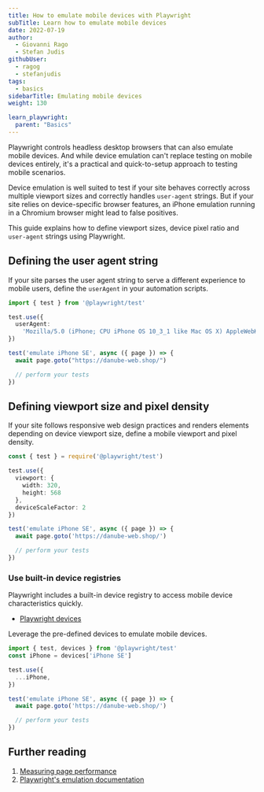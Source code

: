```yaml
---
title: How to emulate mobile devices with Playwright
subTitle: Learn how to emulate mobile devices
date: 2022-07-19
author:
  - Giovanni Rago
  - Stefan Judis
githubUser:
  - ragog
  - stefanjudis
tags:
  - basics
sidebarTitle: Emulating mobile devices
weight: 130

learn_playwright:
  parent: "Basics"
---
```


Playwright controls headless desktop browsers that can also emulate mobile devices. And while device emulation can't replace testing on mobile devices entirely, it's a practical and quick-to-setup approach to testing mobile scenarios.

Device emulation is well suited to test if your site behaves correctly across multiple viewport sizes and correctly handles `user-agent` strings. But if your site relies on device-specific browser features, an iPhone emulation running in a Chromium browser might lead to false positives.

This guide explains how to define viewport sizes, device pixel ratio and  `user-agent` strings using Playwright.

## Defining the user agent string

If your site parses the user agent string to serve a different experience to mobile users, define the `userAgent` in your automation scripts.

```ts emulate-mobile.spec.ts
import { test } from '@playwright/test'

test.use({
  userAgent:
    'Mozilla/5.0 (iPhone; CPU iPhone OS 10_3_1 like Mac OS X) AppleWebKit/603.1.30 (KHTML, like Gecko) Version/16.0 Mobile/14E304 Safari/602.1',
})

test('emulate iPhone SE', async ({ page }) => {
  await page.goto("https://danube-web.shop/")

  // perform your tests
})
```

## Defining viewport size and pixel density

If your site follows responsive web design practices and renders elements depending on device viewport size, define a mobile viewport and pixel density.

```ts emulate-mobile-viewport.spec.ts
const { test } = require('@playwright/test')

test.use({ 
  viewport: { 
    width: 320, 
    height: 568 
  }, 
  deviceScaleFactor: 2 
})

test('emulate iPhone SE', async ({ page }) => {
  await page.goto('https://danube-web.shop/')

  // perform your tests
})
```

### Use built-in device registries

Playwright includes a built-in device registry to access mobile device characteristics quickly.

- [Playwright devices](https://playwright.dev/docs/emulation#devices)

Leverage the pre-defined devices to emulate mobile devices.

```ts emulate-mobile-builtin.spec.ts
import { test, devices } from '@playwright/test'
const iPhone = devices['iPhone SE']

test.use({ 
  ...iPhone,
})

test('emulate iPhone SE', async ({ page }) => {
  await page.goto('https://danube-web.shop/')

  // perform your tests
})
```

## Further reading

1. [Measuring page performance](/learn/playwright/performance/)
2. [Playwright's emulation documentation](https://playwright.dev/docs/emulation)
